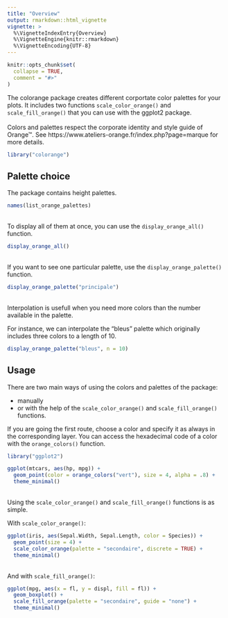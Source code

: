 ```yaml
---
title: "Overview"
output: rmarkdown::html_vignette
vignette: >
  %\VignetteIndexEntry{Overview}
  %\VignetteEngine{knitr::rmarkdown}
  %\VignetteEncoding{UTF-8}
---
```


```r
knitr::opts_chunk$set(
  collapse = TRUE,
  comment = "#>"
)
```

The colorange package creates different corportate color palettes for your plots. It includes two functions `scale_color_orange()` and `scale_fill_orange()` that you can use with the ggplot2 package.
<br>
<br>
Colors and palettes respect the corporate identity and style guide of Orange™. See https://www.ateliers-orange.fr/index.php?page=marque for more details.

```r
library("colorange")
```

## Palette choice

The package contains height palettes.

```r
names(list_orange_palettes)
```

<br>
To display all of them at once, you can use the `display_orange_all()` function.
```r
display_orange_all()
```

<br>
If you want to see one particular palette, use the `display_orange_palette()` function.

```r
display_orange_palette("principale")
```

<br>
Interpolation is usefull when you need more colors than the number available in the palette.

For instance, we can interpolate the "bleus" palette which originally includes three colors to a length of 10.

```r
display_orange_palette("bleus", n = 10)
```

## Usage

There are two main ways of using the colors and palettes of the package:

- manually
- or with the help of the `scale_color_orange()` and `scale_fill_orange()` functions.

If you are going the first route, choose a color and specify it as always in the corresponding layer.
You can access the hexadecimal code of a color with the `orange_colors()` function.

```r
library("ggplot2")

ggplot(mtcars, aes(hp, mpg)) +
  geom_point(color = orange_colors("vert"), size = 4, alpha = .8) +
  theme_minimal()
```

<br>
Using the `scale_color_orange()` and `scale_fill_orange()` functions is as simple.

With `scale_color_orange()`:

```r
ggplot(iris, aes(Sepal.Width, Sepal.Length, color = Species)) +
  geom_point(size = 4) +
  scale_color_orange(palette = "secondaire", discrete = TRUE) +
  theme_minimal()
```

<br>
And with `scale_fill_orange()`:

```r
ggplot(mpg, aes(x = fl, y = displ, fill = fl)) +
  geom_boxplot() +
  scale_fill_orange(palette = "secondaire", guide = "none") +
  theme_minimal()
```

